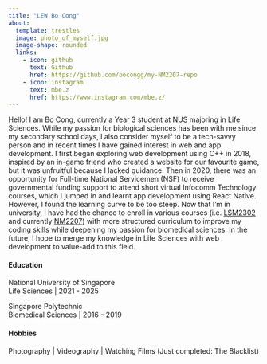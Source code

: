 ```yaml
---
title: "LEW Bo Cong"
about:
  template: trestles
  image: photo_of_myself.jpg
  image-shape: rounded
  links:
    - icon: github
      text: Github
      href: https://github.com/bocongg/my-NM2207-repo
    - icon: instagram
      text: mbe.z
      href: https://www.instagram.com/mbe.z/
---
```


Hello! I am Bo Cong, currently a Year 3 student at NUS majoring in Life Sciences. While my passion for biological sciences has been with me since my secondary school days, I also consider myself to be a tech-savvy person and in recent times I have gained interest in web and app development. I first began exploring web development using C++ in 2018, inspired by an in-game friend who created a website for our favourite game, but it was unfruitful because I lacked guidance. Then in 2020, there was an opportunity for Full-time National Servicemen (NSF) to receive governmental funding support to attend short virtual Infocomm Technology courses, which I jumped in and learnt app development using React Native. However, I found the learning curve to be too steep. Now that I'm in university, I have had the chance to enroll in various courses (i.e. [LSM2302](https://nusmods.com/courses/LSM2302/computational-thinking-for-life-sciences) and currently [NM2207](https://nusmods.com/courses/NM2207/computational-media-literacy)) with more structured curriculum to improve my coding skills while deepening my passion for biomedical sciences. In the future, I hope to merge my knowledge in Life Sciences with web development to value-add to this field.

#### **Education**

National University of Singapore\
Life Sciences \| 2021 - 2025

Singapore Polytechnic\
Biomedical Sciences \| 2016 - 2019

#### **Hobbies**

Photography \| Videography \| Watching Films (Just completed: The Blacklist)
